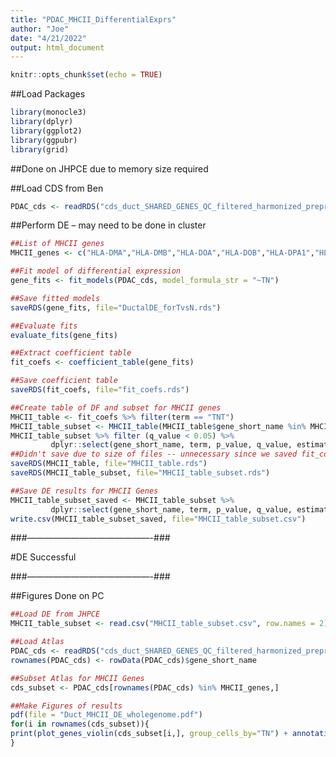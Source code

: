 ```yaml
---
title: "PDAC_MHCII_DifferentialExprs"
author: "Joe"
date: "4/21/2022"
output: html_document
---
```


```r
knitr::opts_chunk$set(echo = TRUE)
```

##Load Packages
```r
library(monocle3)
library(dplyr)
library(ggplot2)
library(ggpubr)
library(grid)
```

##Done on JHPCE due to memory size required

##Load CDS from Ben
```r
PDAC_cds <- readRDS("cds_duct_SHARED_GENES_QC_filtered_harmonized_preprocessed_aligned_manuscript_UMAP_learn_graph.rds")
```

##Perform DE -- may need to be done in cluster
```r
##List of MHCII genes
MHCII_genes <- c("HLA-DMA","HLA-DMB","HLA-DOA","HLA-DOB","HLA-DPA1","HLA-DPB1","HLA-DQA1","HLA-DQA2","HLA-DQB1","HLA-DQB2","HLA-DQB2","HLA-DRB1","HLA-DRB5")

##Fit model of differential expression
gene_fits <- fit_models(PDAC_cds, model_formula_str = "~TN")

##Save fitted models
saveRDS(gene_fits, file="DuctalDE_forTvsN.rds")

##Evaluate fits
evaluate_fits(gene_fits)

##Extract coefficient table
fit_coefs <- coefficient_table(gene_fits)

##Save coefficient table
saveRDS(fit_coefs, file="fit_coefs.rds")

##Create table of DF and subset for MHCII genes
MHCII_table <- fit_coefs %>% filter(term == "TNT")
MHCII_table_subset <- MHCII_table(MHCII_table$gene_short_name %in% MHCII_genes)
MHCII_table_subset %>% filter (q_value < 0.05) %>%
         dplyr::select(gene_short_name, term, p_value, q_value, estimate)
##Didn't save due to size of files -- unnecessary since we saved fit_coefs
saveRDS(MHCII_table, file="MHCII_table.rds")
saveRDS(MHCII_table_subset, file="MHCII_table_subset.rds")

##Save DE results for MHCII Genes
MHCII_table_subset_saved <- MHCII_table_subset %>%
         dplyr::select(gene_short_name, term, p_value, q_value, estimate)
write.csv(MHCII_table_subset_saved, file="MHCII_table_subset.csv")

```
###-------------------------------------------###

#DE Successful

###-------------------------------------------###


##Figures Done on PC
```r
##Load DE from JHPCE
MHCII_table_subset <- read.csv("MHCII_table_subset.csv", row.names = 2)

##Load Atlas
PDAC_cds <- readRDS("cds_duct_SHARED_GENES_QC_filtered_harmonized_preprocessed_aligned_manuscript_UMAP_learn_graph.rds")
rownames(PDAC_cds) <- rowData(PDAC_cds)$gene_short_name

##Subset Atlas for MHCII Genes
cds_subset <- PDAC_cds[rownames(PDAC_cds) %in% MHCII_genes,]

##Make Figures of results
pdf(file = "Duct_MHCII_DE_wholegenome.pdf")
for(i in rownames(cds_subset)){
print(plot_genes_violin(cds_subset[i,], group_cells_by="TN") + annotation_custom(grobTree(textGrob(paste("q-value=",MHCII_table_subset[paste(i),"q_value"], sep = " "), x=0.1,  y=0.95, hjust=0, gp=gpar(col="Black", fontsize=9, fontface="italic")))))
}
```



